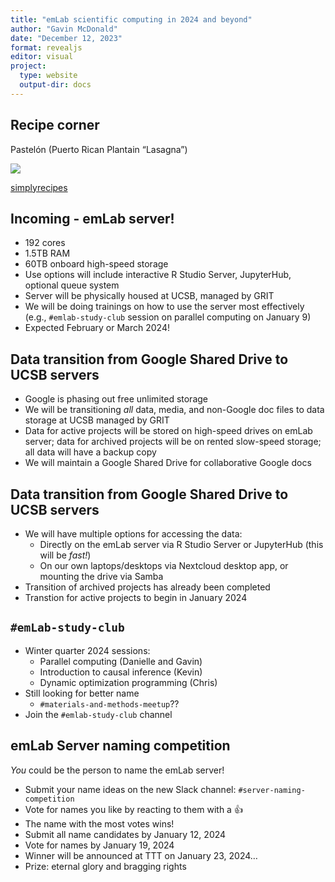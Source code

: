 ```yaml
---
title: "emLab scientific computing in 2024 and beyond"
author: "Gavin McDonald"
date: "December 12, 2023"
format: revealjs
editor: visual
project:
  type: website
  output-dir: docs
---
```


## Recipe corner

Pastelón (Puerto Rican Plantain "Lasagna")

![](pastelon.jpeg)

[simplyrecipes](https://www.simplyrecipes.com/recipes/pastelon_puerto_rican_plantain_lasagna/)

## Incoming - emLab server!

-   192 cores
-   1.5TB RAM
-   60TB onboard high-speed storage
-   Use options will include interactive R Studio Server, JupyterHub, optional queue system
-   Server will be physically housed at UCSB, managed by GRIT
-   We will be doing trainings on how to use the server most effectively (e.g., `#emlab-study-club` session on parallel computing on January 9)
-   Expected February or March 2024!

## Data transition from Google Shared Drive to UCSB servers

-   Google is phasing out free unlimited storage
-   We will be transitioning *all* data, media, and non-Google doc files to data storage at UCSB managed by GRIT
-   Data for active projects will be stored on high-speed drives on emLab server; data for archived projects will be on rented slow-speed storage; all data will have a backup copy
-   We will maintain a Google Shared Drive for collaborative Google docs

## Data transition from Google Shared Drive to UCSB servers

-   We will have multiple options for accessing the data:
    -   Directly on the emLab server via R Studio Server or JupyterHub (this will be *fast!*)
    -   On our own laptops/desktops via Nextcloud desktop app, or mounting the drive via Samba
-   Transition of archived projects has already been completed
-   Transtion for active projects to begin in January 2024

## `#emLab-study-club`

-   Winter quarter 2024 sessions:
    -   Parallel computing (Danielle and Gavin)
    -   Introduction to causal inference (Kevin)
    -   Dynamic optimization programming (Chris)
-   Still looking for better name
    -   `#materials-and-methods-meetup`??
-   Join the `#emlab-study-club` channel

## emLab Server naming competition

*You* could be the person to name the emLab server!

-   Submit your name ideas on the new Slack channel: `#server-naming-competition`
-   Vote for names you like by reacting to them with a 👍
-   The name with the most votes wins!
-   Submit all name candidates by January 12, 2024
-   Vote for names by January 19, 2024
-   Winner will be announced at TTT on January 23, 2024...
-   Prize: eternal glory and bragging rights
